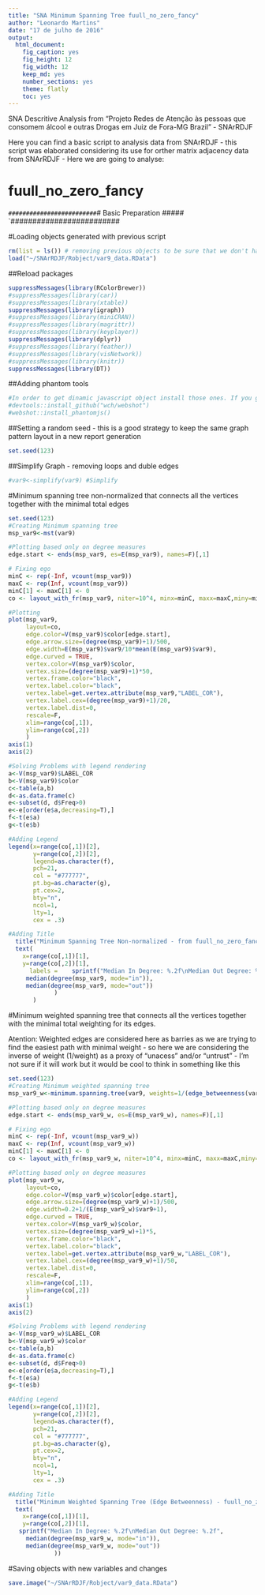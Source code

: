 ```yaml
---
title: "SNA Minimum Spanning Tree fuull_no_zero_fancy"
author: "Leonardo Martins"
date: "17 de julho de 2016"
output: 
  html_document: 
    fig_caption: yes
    fig_height: 12
    fig_width: 12
    keep_md: yes
    number_sections: yes
    theme: flatly
    toc: yes
---
```

SNA Descritive Analysis from "Projeto Redes de Atenção às pessoas que consomem álcool e outras Drogas em Juiz de Fora-MG   Brazil"  - SNArRDJF

Here you can find a basic script to analysis data from SNArRDJF - this script was elaborated considering its use for orther matrix adjacency data from SNArRDJF - Here we are going to analyse:

# fuull_no_zero_fancy

`#########################
`# Basic Preparation #####
`#########################

#Loading objects generated with previous script 
```r
rm(list = ls()) # removing previous objects to be sure that we don't have objects conflicts name
load("~/SNArRDJF/Robject/var9_data.RData")
```
##Reload packages
```r
suppressMessages(library(RColorBrewer))
#suppressMessages(library(car))
#suppressMessages(library(xtable))
suppressMessages(library(igraph))
#suppressMessages(library(miniCRAN))
#suppressMessages(library(magrittr))
#suppressMessages(library(keyplayer))
suppressMessages(library(dplyr))
#suppressMessages(library(feather))
#suppressMessages(library(visNetwork))
#suppressMessages(library(knitr))
suppressMessages(library(DT))
```
##Adding phantom tools
```r
#In order to get dinamic javascript object install those ones. If you get problems installing go to Stackoverflow.com and type your error to discover what to do. In some cases the libraries need to be intalled in outside R libs.
#devtools::install_github("wch/webshot")
#webshot::install_phantomjs()
```
##Setting a random seed - this is a good strategy to keep the same graph pattern layout in a new report generation
```r
set.seed(123)
```

##Simplify Graph - removing loops and duble edges 
```r
#var9<-simplify(var9) #Simplify
```

#Minimum spanning tree non-normalized that connects all the vertices together with the minimal total edges
```r
set.seed(123)
#Creating Minimum spanning tree
msp_var9<-mst(var9)

#Plotting based only on degree measures 
edge.start <- ends(msp_var9, es=E(msp_var9), names=F)[,1]

# Fixing ego
minC <- rep(-Inf, vcount(msp_var9))
maxC <- rep(Inf, vcount(msp_var9))
minC[1] <- maxC[1] <- 0
co <- layout_with_fr(msp_var9, niter=10^4, minx=minC, maxx=maxC,miny=minC, maxy=maxC, weights=E(msp_var9)$var9)

#Plotting
plot(msp_var9, 
     layout=co,
     edge.color=V(msp_var9)$color[edge.start],
     edge.arrow.size=(degree(msp_var9)+1)/500,
     edge.width=E(msp_var9)$var9/10*mean(E(msp_var9)$var9),
     edge.curved = TRUE,
     vertex.color=V(msp_var9)$color,
     vertex.size=(degree(msp_var9)+1)*50,
     vertex.frame.color="black",
     vertex.label.color="black",
     vertex.label=get.vertex.attribute(msp_var9,"LABEL_COR"),
     vertex.label.cex=(degree(msp_var9)+1)/20,
     vertex.label.dist=0,
     rescale=F,
     xlim=range(co[,1]), 
     ylim=range(co[,2])
     )
axis(1)
axis(2)

#Solving Problems with legend rendering 
a<-V(msp_var9)$LABEL_COR
b<-V(msp_var9)$color
c<-table(a,b)
d<-as.data.frame(c)
e<-subset(d, d$Freq>0)
e<-e[order(e$a,decreasing=T),] 
f<-t(e$a)
g<-t(e$b)

#Adding Legend
legend(x=range(co[,1])[2], 
       y=range(co[,2])[2],
       legend=as.character(f),
       pch=21,
       col = "#777777", 
       pt.bg=as.character(g),
       pt.cex=2,
       bty="n", 
       ncol=1,
       lty=1,
       cex = .3)

#Adding Title
  title("Minimum Spanning Tree Non-normalized - from fuull_no_zero_fancy", sub = "Source: from authors ")
  text( 
    x=range(co[,1])[1],
    y=range(co[,2])[1], 
      labels =    sprintf("Median In Degree: %.2f\nMedian Out Degree: %.2f",
     median(degree(msp_var9, mode="in")), 
     median(degree(msp_var9, mode="out"))
             )
       )
```
#Minimum weighted spanning tree that connects all the vertices together with the minimal total weighting for its edges. 

Atention: Weighted edges are considered here as barries as we are trying to find the easiest path with minimal weight - so here we are considering the inverse of weight (1/weight) as a proxy of "unacess" and/or "untrust" - I'm not sure if it will work but it would be cool to think in something like this  
```r
set.seed(123)
#Creating Minimum weighted spanning tree
msp_var9_w<-minimum.spanning.tree(var9, weights=1/(edge_betweenness(var9, weights=E(var9)$var9)+1))

#Plotting based only on degree measures 
edge.start <- ends(msp_var9_w, es=E(msp_var9_w), names=F)[,1]

# Fixing ego
minC <- rep(-Inf, vcount(msp_var9_w))
maxC <- rep(Inf, vcount(msp_var9_w))
minC[1] <- maxC[1] <- 0
co <- layout_with_fr(msp_var9_w, niter=10^4, minx=minC, maxx=maxC,miny=minC, maxy=maxC, weights =E(msp_var9_w)$var9)

#Plotting based only on degree measures 
plot(msp_var9_w, 
     layout=co,
     edge.color=V(msp_var9_w)$color[edge.start],
     edge.arrow.size=(degree(msp_var9_w)+1)/500,
     edge.width=0.2+1/(E(msp_var9_w)$var9+1),
     edge.curved = TRUE,
     vertex.color=V(msp_var9_w)$color,
     vertex.size=(degree(msp_var9_w)+1)*5,
     vertex.frame.color="black",
     vertex.label.color="black",
     vertex.label=get.vertex.attribute(msp_var9_w,"LABEL_COR"),
     vertex.label.cex=(degree(msp_var9_w)+1)/50,
     vertex.label.dist=0,
     rescale=F,
     xlim=range(co[,1]), 
     ylim=range(co[,2])
     )
axis(1)
axis(2)

#Solving Problems with legend rendering 
a<-V(msp_var9_w)$LABEL_COR
b<-V(msp_var9_w)$color
c<-table(a,b)
d<-as.data.frame(c)
e<-subset(d, d$Freq>0)
e<-e[order(e$a,decreasing=T),] 
f<-t(e$a)
g<-t(e$b)

#Adding Legend
legend(x=range(co[,1])[2], 
       y=range(co[,2])[2],
       legend=as.character(f),
       pch=21,
       col = "#777777", 
       pt.bg=as.character(g),
       pt.cex=2,
       bty="n", 
       ncol=1,
       lty=1,
       cex = .3)

#Adding Title
  title("Minimum Weighted Spanning Tree (Edge Betweenness) - fuull_no_zero_fancy", sub = "Source: from authors ")
  text( 
    x=range(co[,1])[1],
    y=range(co[,2])[1], 
   sprintf("Median In Degree: %.2f\nMedian Out Degree: %.2f",
     median(degree(msp_var9_w, mode="in")), 
     median(degree(msp_var9_w, mode="out"))
             ))
```


#Saving objects with new variables and changes
```r
save.image("~/SNArRDJF/Robject/var9_data.RData") 
```

